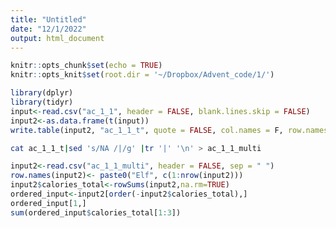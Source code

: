 ```yaml
---
title: "Untitled"
date: "12/1/2022"
output: html_document
---
```


```r
knitr::opts_chunk$set(echo = TRUE) 
knitr::opts_knit$set(root.dir = '~/Dropbox/Advent_code/1/')
```

```r
library(dplyr)
library(tidyr)
input<-read.csv("ac_1_1", header = FALSE, blank.lines.skip = FALSE)
input2<-as.data.frame(t(input))
write.table(input2, "ac_1_1_t", quote = FALSE, col.names = F, row.names = FALSE)
```

```bash
cat ac_1_1_t|sed 's/NA /|/g' |tr '|' '\n' > ac_1_1_multi
```

```r
input2<-read.csv("ac_1_1_multi", header = FALSE, sep = " ")
row.names(input2)<- paste0("Elf", c(1:nrow(input2)))
input2$calories_total<-rowSums(input2,na.rm=TRUE)
ordered_input<-input2[order(-input2$calories_total),] 
ordered_input[1,]
sum(ordered_input$calories_total[1:3])
```